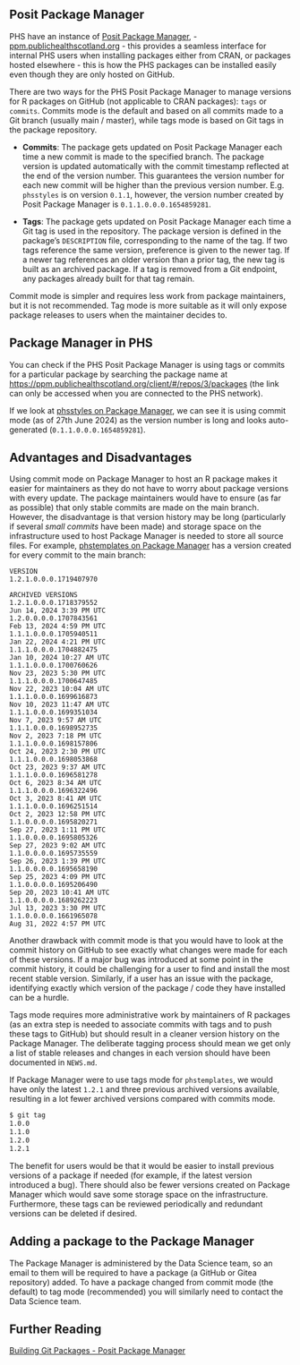 ## Posit Package Manager
PHS have an instance of [Posit Package Manager](https://posit.co/products/enterprise/package-manager/){target="_blank"}, - [ppm.publichealthscotland.org](https://ppm.publichealthscotland.org/client/){target="_blank"} - this provides a seamless interface for internal PHS users when installing packages either from CRAN, or packages hosted elsewhere - this is how the PHS packages can be installed easily even though they are only hosted on GitHub. 

There are two ways for the PHS Posit Package Manager to manage versions for R packages on GitHub (not applicable to CRAN packages): `tags` or `commits`. Commits mode is the default and based on all commits made to a Git branch (usually main / master), while tags mode is based on Git tags in the package repository. 

- **Commits**: The package gets updated on Posit Package Manager each time a new commit is made to the specified branch. The package version is updated automatically with the commit timestamp reflected at the end of the version number. This guarantees the version number for each new commit will be higher than the previous version number.  E.g. `phsstyles` is on version `0.1.1`, however, the version number created by Posit Package Manager is `0.1.1.0.0.0.1654859281`. 

- **Tags**: The package gets updated on Posit Package Manager each time a Git tag is used in the repository. The package version is defined in the package's `DESCRIPTION` file, corresponding to the name of the tag. If two tags reference the same version, preference is given to the newer tag. If a newer tag references an older version than a prior tag, the new tag is built as an archived package. If a tag is removed from a Git endpoint, any packages already built for that tag remain.

Commit mode is simpler and requires less work from package maintainers, but it is not recommended. Tag mode is more suitable as it will only expose package releases to users when the maintainer decides to.

## Package Manager in PHS
You can check if the PHS Posit Package Manager is using tags or commits for a particular package by searching the package name at [https://ppm.publichealthscotland.org/client/#/repos/3/packages](https://ppm.publichealthscotland.org/client/#/repos/3/packages){target="_blank"} (the link can only be accessed when you are connected to the PHS network).  

If we look at [phsstyles on Package Manager](https://ppm.publichealthscotland.org/client/#/repos/3/packages/phsstyles){target="_blank"}, we can see it is using commit mode (as of 27th June 2024) as the version number is long and looks auto-generated (`0.1.1.0.0.0.1654859281`).

## Advantages and Disadvantages
Using commit mode on Package Manager to host an R package makes it easier for maintainers as they do not have to worry about package versions with every update. The package maintainers would have to ensure (as far as possible) that only stable commits are made on the main branch. However, the disadvantage is that version history may be long (particularly if several *small commits* have been made) and storage space on the infrastructure used to host Package Manager is needed to store all source files. For example, [phstemplates on Package Manager](https://ppm.publichealthscotland.org/client/#/repos/3/packages/phstemplates){target="_blank"} has a version created for every commit to the main branch:

```
VERSION
1.2.1.0.0.0.1719407970

ARCHIVED VERSIONS
1.2.1.0.0.0.1718379552
Jun 14, 2024 3:39 PM UTC
1.2.0.0.0.0.1707843561
Feb 13, 2024 4:59 PM UTC
1.1.1.0.0.0.1705940511
Jan 22, 2024 4:21 PM UTC
1.1.1.0.0.0.1704882475
Jan 10, 2024 10:27 AM UTC
1.1.1.0.0.0.1700760626
Nov 23, 2023 5:30 PM UTC
1.1.1.0.0.0.1700647485
Nov 22, 2023 10:04 AM UTC
1.1.1.0.0.0.1699616873
Nov 10, 2023 11:47 AM UTC
1.1.1.0.0.0.1699351034
Nov 7, 2023 9:57 AM UTC
1.1.1.0.0.0.1698952735
Nov 2, 2023 7:18 PM UTC
1.1.1.0.0.0.1698157806
Oct 24, 2023 2:30 PM UTC
1.1.1.0.0.0.1698053868
Oct 23, 2023 9:37 AM UTC
1.1.1.0.0.0.1696581278
Oct 6, 2023 8:34 AM UTC
1.1.1.0.0.0.1696322496
Oct 3, 2023 8:41 AM UTC
1.1.1.0.0.0.1696251514
Oct 2, 2023 12:58 PM UTC
1.1.0.0.0.0.1695820271
Sep 27, 2023 1:11 PM UTC
1.1.0.0.0.0.1695805326
Sep 27, 2023 9:02 AM UTC
1.1.0.0.0.0.1695735559
Sep 26, 2023 1:39 PM UTC
1.1.0.0.0.0.1695658190
Sep 25, 2023 4:09 PM UTC
1.1.0.0.0.0.1695206490
Sep 20, 2023 10:41 AM UTC
1.1.0.0.0.0.1689262223
Jul 13, 2023 3:30 PM UTC
1.1.0.0.0.0.1661965078
Aug 31, 2022 4:57 PM UTC
```

Another drawback with commit mode is that you would have to look at the commit history on GitHub to see exactly what changes were made for each of these versions. If a major bug was introduced at some point in the commit history, it could be challenging for a user to find and install the most recent stable version. Similarly, if a user has an issue with the package, identifying exactly which version of the package / code they have installed can be a hurdle.

Tags mode requires more administrative work by maintainers of R packages (as an extra step is needed to associate commits with tags and to push these tags to GitHub) but should result in a cleaner version history on the Package Manager. The deliberate tagging process should mean we get only a list of stable releases and changes in each version should have been documented in `NEWS.md`.  

If Package Manager were to use tags mode for `phstemplates`, we would have only the latest `1.2.1` and three previous archived versions available, resulting in a lot fewer archived versions compared with commits mode.

``` bash
$ git tag
1.0.0
1.1.0
1.2.0
1.2.1
```

The benefit for users would be that it would be easier to install previous versions of a package if needed (for example, if the latest version introduced a bug). There should also be fewer versions created on Package Manager which would save some storage space on the infrastructure. Furthermore, these tags can be reviewed periodically and redundant versions can be deleted if desired.

## Adding a package to the Package Manager
The Package Manager is administered by the Data Science team, so an email to them will be required to have a package (a GitHub or Gitea repository) added.
To have a package changed from commit mode (the default) to tag mode (recommended) you will similarly need to contact the Data Science team.

## Further Reading
[Building Git Packages - Posit Package Manager](https://docs.posit.co/rspm/admin/building-packages/#commits-vs-tags){target="_blank"}
